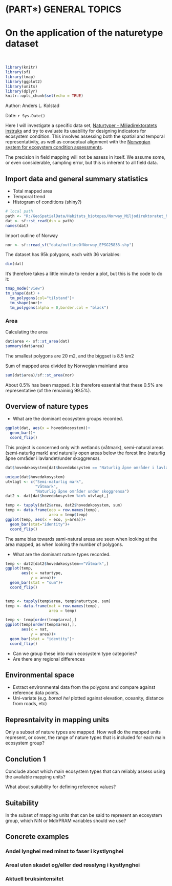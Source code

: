 # (PART\*) GENERAL TOPICS {-}

# On the application of the naturetype dataset {#naturtype}

<br />

```r
library(knitr)
library(sf)
library(tmap)
library(ggplot2)
library(units)
library(dplyr)
knitr::opts_chunk$set(echo = TRUE)
```

Author: Anders L. Kolstad

Date: `r Sys.Date()`


Here I will investigate a specific data set, [Naturtyper - Miljødirektoratets instruks](https://kartkatalog.geonorge.no/metadata/naturtyper-miljoedirektoratets-instruks/eb48dd19-03da-41e1-afd9-7ebc3079265c) and try to evaluate its usability for designing indicators for ecosystem condition. This involves assessing both the spatial and temporal representativity, as well as conseptual alignment with the [Norwegian system for ecosystem condition assessments](https://www.regjeringen.no/no/dokumenter/fagsystem-for-fastsetting-av-god-okologisk-tilstand/id2558481/).

The precision in field mapping will not be assess in itself. We assume some, or even considerable, sampling error, but this is inherent to all field data.

## Import data and general summary statistics

* Total mapped area
* Temporal trend
* Histogram of conditions (shiny?)

```r
# local path
path <- "R:/GeoSpatialData/Habitats_biotopes/Norway_Miljodirektoratet_Naturtyper_nin/Original/Natur_Naturtyper_NiN_norge_med_svalbard_25833.gdb"
dat <- sf::st_read(dsn = path)
names(dat)
```
Import outline of Norway
```r
nor <- sf::read_sf("data/outlineOfNorway_EPSG25833.shp")
```


The dataset has 95k polygons, each with 36 variables:
```r
dim(dat)
```
It's therefore takes a little minute to render a plot, but this is the code to do it:

```r
tmap_mode("view")
tm_shape(dat) + 
  tm_polygons(col="tilstand")+
  tm_shape(nor)+
  tm_polygons(alpha = 0,border.col = "black")
```

### Area
Calculating the area

```r
dat$area <- sf::st_area(dat)
summary(dat$area)
```

The smallest polygons are 20 m2, and the biggset is 8.5 km2

Sum of mapped area divided by Norwegian mainland area
```r
sum(dat$area)/sf::st_area(nor)
```

About 0.5% has been mapped.
It is therefore essential that these 0.5% are representative (of the remaining 99.5%).




## Overview of nature types
* What are the dominant ecosystem groups recorded. 
```r
ggplot(dat, aes(x = hovedøkosystem))+
  geom_bar()+
  coord_flip()
```

This project is concerned only with wetlands (våtmark), semi-natural areas (semi-naturlig mark) and naturally open areas below the forest line (naturlig åpne områder i lavlandet/under skoggrensa).
```r
dat$hovedøkosystem[dat$hovedøkosystem == "Naturlig åpne områder i lavlandet"] <- "Naturlig åpne områder under skoggrensa"
```


```r
unique(dat$hovedøkosystem)
utvlagt <- c("Semi-naturlig mark",
             "Våtmark",
             "Naturlig åpne områder under skoggrensa")
dat2 <- dat[dat$hovedøkosystem %in% utvlagt,]
```


```r
temp <- tapply(dat2$area, dat2$hovedøkosystem, sum)
temp <- data.frame(eco = row.names(temp),
                   area = temp$temp)
ggplot(temp, aes(x = eco, y=area))+
  geom_bar(stat="identity")+
  coord_flip()
```

The same bias towards sami-natural areas are seen when looking at the area mapped, as when looking the number of polygons.



* What are the dominant nature types recorded. 

```r


temp <- dat2[dat2$hovedøkosystem=="Våtmark",]
ggplot(temp, 
       aes(x = naturtype,
           y = area))+
  geom_bar(stat = "sum")+
  coord_flip()


temp <- tapply(temp$area, temp$naturtype, sum)
temp <- data.frame(nat = row.names(temp),
                   area = temp)

temp <- temp[order(temp$area),]
ggplot(temp[order(temp$area),], 
       aes(x = nat,
           y = area))+
  geom_bar(stat = "identity")+
  coord_flip()
```


* Can we group these into main ecosystem type categories?
* Are there any regional differences


## Environmental space

* Extract environmental data from the polygons and compare against reference data points.
* Uni-variate (e.g. _boreal hei_ plotted against elevation, oceanity, distance from roads, etc)

## Represntaivity in mapping units
Only a subset of nature types are mapped. How well do the mapped units represent, or cover, the range of nature types that is included for each main ecosystem group?


## Conclution 1 
Conclude about which main ecosystem types that can reliably assess using the available mapping units?

What about suitability for defining reference values?

## Suitability 
In the subset of mapping units that can be said to represent an ecosystem group, which NiN or MdirPRAM variables should we use?


## Concrete examples
### Andel lynghei med minst to faser i kystlynghei

### Areal uten skadet og/eller død røsslyng i kystlynghei

### Aktuell bruksintensitet


